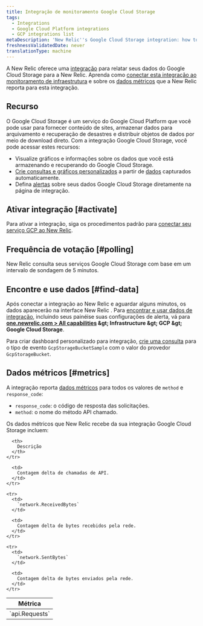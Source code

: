 ```yaml
---
title: Integração de monitoramento Google Cloud Storage
tags:
  - Integrations
  - Google Cloud Platform integrations
  - GCP integrations list
metaDescription: 'New Relic''s Google Cloud Storage integration: how to activate it and what data it reports.'
freshnessValidatedDate: never
translationType: machine
---
```


A New Relic oferece uma [integração](/docs/infrastructure/introduction-infra-monitoring) para relatar seus dados do Google Cloud Storage para a New Relic. Aprenda como [conectar esta integração ao monitoramento de infraestrutura](#connect) e sobre os [dados métricos](#metrics) que a New Relic reporta para esta integração.

## Recurso

O Google Cloud Storage é um serviço do Google Cloud Platform que você pode usar para fornecer conteúdo de sites, armazenar dados para arquivamento e recuperação de desastres e distribuir objetos de dados por meio de download direto. Com a integração Google Cloud Storage, você pode acessar estes recursos:

* Visualize gráficos e informações sobre os dados que você está armazenando e recuperando do Google Cloud Storage.
* [Crie consultas e gráficos personalizados](/docs/using-new-relic/data/understand-data/query-new-relic-data) a partir de [dados](#metrics) capturados automaticamente.
* Defina [alertas](/docs/infrastructure/new-relic-infrastructure/infrastructure-alert-conditions/infrastructure-alerts-add-edit-or-view-host-alert-information#integration) sobre seus dados Google Cloud Storage diretamente na página de integração.

## Ativar integração [#activate]

Para ativar a integração, siga os procedimentos padrão para [conectar seu serviço GCP ao New Relic](/docs/connect-google-cloud-platform-services-infrastructure).

## Frequência de votação [#polling]

New Relic consulta seus serviços Google Cloud Storage com base em um intervalo de sondagem de 5 minutos.

## Encontre e use dados [#find-data]

Após conectar a integração ao New Relic e aguardar alguns minutos, os dados aparecerão na interface New Relic . Para [encontrar e usar dados de integração](/docs/telemetry-data-platform/understand-data/new-relic-data-types/), incluindo seus painéis<InlinePopover type="dashboards" />e suas configurações de alerta, vá para <DNT>**[one.newrelic.com &gt; All capabilities](https://one.newrelic.com/all-capabilities) &amp;gt; Infrastructure &amp;gt; GCP &amp;gt; Google Cloud Storage**</DNT>.

Para criar dashboard personalizado para integração, [crie uma consulta](/docs/integrations/new-relic-integrations/getting-started/use-integration-data-new-relic-insights) para o tipo de evento `GcpStorageBucketSample` com o valor do provedor `GcpStorageBucket`.

## Dados métricos [#metrics]

A integração reporta [dados métricos](/docs/telemetry-data-platform/understand-data/new-relic-data-types/#metrics) para todos os valores de `method` e `response_code`:

* `response_code`: o código de resposta das solicitações.
* `method`: o nome do método API chamado.

Os dados métricos que New Relic recebe da sua integração Google Cloud Storage incluem:

<table>
  <thead>
    <tr>
      <th style={{ width: "250px" }}>
        Métrica
      </th>

      <th>
        Descrição
      </th>
    </tr>
  </thead>

  <tbody>
    <tr>
      <td>
        `api.Requests`
      </td>

      <td>
        Contagem delta de chamadas de API.
      </td>
    </tr>

    <tr>
      <td>
        `network.ReceivedBytes`
      </td>

      <td>
        Contagem delta de bytes recebidos pela rede.
      </td>
    </tr>

    <tr>
      <td>
        `network.SentBytes`
      </td>

      <td>
        Contagem delta de bytes enviados pela rede.
      </td>
    </tr>
  </tbody>
</table>